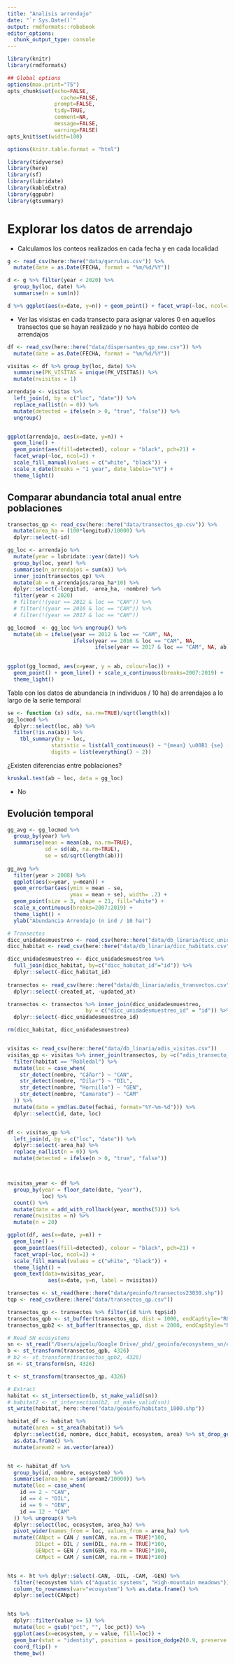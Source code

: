 ```yaml
---
title: "Analisis arrendajo"
date: "`r Sys.Date()`"
output: rmdformats::robobook
editor_options: 
  chunk_output_type: console
---
```


```r
library(knitr)
library(rmdformats)

## Global options
options(max.print="75")
opts_chunk$set(echo=FALSE,
	             cache=FALSE,
               prompt=FALSE,
               tidy=TRUE,
               comment=NA,
               message=FALSE,
               warning=FALSE)
opts_knit$set(width=100)

options(knitr.table.format = "html") 
```

```r
library(tidyverse)
library(here)
library(sf)
library(lubridate)
library(kableExtra)
library(ggpubr)
library(gtsummary)
```

# Explorar los datos de arrendajo 

- Calculamos los conteos realizados en cada fecha y en cada localidad 

```r
g <- read_csv(here::here("data/garrulus.csv")) %>% 
  mutate(date = as.Date(FECHA, format = "%m/%d/%Y")) 

d <- g %>% filter(year < 2020) %>% 
  group_by(loc, date) %>% 
  summarise(n = sum(n))

d %>% ggplot(aes(x=date, y=n)) + geom_point() + facet_wrap(~loc, ncol=1) + theme_light() 
```

- Ver las visistas en cada transecto para asignar valores 0 en aquellos transectos que se hayan realizado y no haya habido conteo de arrendajos

```r
df <- read_csv(here::here("data/dispersantes_qp_new.csv")) %>% 
  mutate(date = as.Date(FECHA, format = "%m/%d/%Y")) 

visitas <- df %>% group_by(loc, date) %>% 
  summarise(PK_VISITAS = unique(PK_VISITAS)) %>% 
  mutate(nvisitas = 1)

arrendajo <- visitas %>% 
  left_join(d, by = c("loc", "date")) %>% 
  replace_na(list(n = 0)) %>% 
  mutate(detected = ifelse(n > 0, "true", "false")) %>% 
  ungroup()


ggplot(arrendajo, aes(x=date, y=n)) + 
  geom_line() + 
  geom_point(aes(fill=detected), colour = "black", pch=21) +
  facet_wrap(~loc, ncol=1) + 
  scale_fill_manual(values = c("white", "black")) + 
  scale_x_date(breaks = "1 year", date_labels="%Y") + 
  theme_light()
```


## Comparar abundancia total anual entre poblaciones 

```r
transectos_qp <- read_csv(here::here("data/transectos_qp.csv")) %>% 
  mutate(area_ha = (100*longitud)/10000) %>% 
  dplyr::select(-id)

gg_loc <- arrendajo %>% 
  mutate(year = lubridate::year(date)) %>% 
  group_by(loc, year) %>% 
  summarise(n_arrendajos = sum(n)) %>% 
  inner_join(transectos_qp) %>% 
  mutate(ab = n_arrendajos/area_ha*10) %>% 
  dplyr::select(-longitud, -area_ha, -nombre) %>% 
  filter(year < 2020) 
  # filter(!(year == 2012 & loc == "CAM")) %>% 
  # filter(!(year == 2016 & loc == "CAM")) %>% 
  # filter(!(year == 2017 & loc == "CAM")) 

gg_locmod  <- gg_loc %>% ungroup() %>% 
  mutate(ab = ifelse(year == 2012 & loc == "CAM", NA,
                     ifelse(year == 2016 & loc == "CAM", NA,
                            ifelse(year == 2017 & loc == "CAM", NA, ab))))
  

ggplot(gg_locmod, aes(x=year, y = ab, colour=loc)) + 
  geom_point() + geom_line() + scale_x_continuous(breaks=2007:2019) +
  theme_light()

```

Tabla con los datos de abundancia (n individuos / 10 ha) de arrendajos a lo largo de la serie temporal

```r
se <- function (x) sd(x, na.rm=TRUE)/sqrt(length(x))
gg_locmod %>% 
  dplyr::select(loc, ab) %>% 
  filter(!is.na(ab)) %>% 
    tbl_summary(by = loc,
              statistic = list(all_continuous() ~ "{mean} \u00B1 {se} ({min}, {max})"), 
              digits = list(everything() ~ 2))
```

¿Existen diferencias entre poblaciones? 

```r
kruskal.test(ab ~ loc, data = gg_loc)
```

- No

## Evolución temporal 

```r
gg_avg <- gg_locmod %>% 
  group_by(year) %>% 
  summarise(mean = mean(ab, na.rm=TRUE), 
            sd = sd(ab, na.rm=TRUE),
            se = sd/sqrt(length(ab)))
  
gg_avg %>% 
  filter(year > 2008) %>% 
  ggplot(aes(x=year, y=mean)) +
  geom_errorbar(aes(ymin = mean - se, 
                    ymax = mean + se), width= .2) +
  geom_point(size = 3, shape = 21, fill="white") +
  scale_x_continuous(breaks=2007:2019) +
  theme_light() + 
  ylab("Abundancia Arrendajo (n ind / 10 ha)")

```


```r
# Transectos 
dicc_unidadesmuestreo <- read_csv(here::here("data/db_linaria/dicc_unidadesmuestreos.csv")) 
dicc_habitat <- read_csv(here::here("data/db_linaria/dicc_habitats.csv"))

dicc_unidadesmuestreo <- dicc_unidadesmuestreo %>% 
  full_join(dicc_habitat, by=c("dicc_habitat_id"="id")) %>% 
  dplyr::select(-dicc_habitat_id)
  
transectos <- read_csv(here::here("data/db_linaria/adis_transectos.csv")) %>% 
  dplyr::select(-created_at, -updated_at)

transectos <- transectos %>% inner_join(dicc_unidadesmuestreo, 
                         by = c("dicc_unidadesmuestreo_id" = "id")) %>% 
  dplyr::select(-dicc_unidadesmuestreo_id)

rm(dicc_habitat, dicc_unidadesmuestreo)


visitas <- read_csv(here::here("data/db_linaria/adis_visitas.csv"))
visitas_qp <- visitas %>% inner_join(transectos, by =c("adis_transecto_id"="id")) %>% 
  filter(habitat == "Robledal") %>% 
  mutate(loc = case_when(
    str_detect(nombre, "Cáñar") ~ "CAN", 
    str_detect(nombre, "Dílar") ~ "DIL",
    str_detect(nombre, "Hornillo") ~ "GEN",
    str_detect(nombre, "Camarate") ~ "CAM"
  )) %>% 
  mutate(date = ymd(as.Date(fechai, format="%Y-%m-%d"))) %>% 
  dplyr::select(id, date, loc) 


df <- visitas_qp %>% 
  left_join(d, by = c("loc", "date")) %>% 
  dplyr::select(-area_ha) %>% 
  replace_na(list(n = 0)) %>% 
  mutate(detected = ifelse(n > 0, "true", "false"))



nvisitas_year <- df %>% 
  group_by(year = floor_date(date, "year"), 
           loc) %>% 
  count() %>% 
  mutate(date = add_with_rollback(year, months(5))) %>% 
  rename(nvisitas = n) %>% 
  mutate(n = 20)

ggplot(df, aes(x=date, y=n)) + 
  geom_line() + 
  geom_point(aes(fill=detected), colour = "black", pch=21) +
  facet_wrap(~loc, ncol=1) + 
  scale_fill_manual(values = c("white", "black")) + 
  theme_light() +
  geom_text(data=nvisitas_year, 
             aes(x=date, y=n, label = nvisitas))
```

<!--
# Extraer hábitats de los transectos 

- Selecciono los transectos de robledal
- Genero un buffer de 1000 m a lo largo del transecto 
- Extraigo que ecosistemas están contenidos en el buffer, utilizando el mapa de ecosistemas de SN 

- Ojo hay un problema con los datos de GEN (el mapa de ecosistemas está "limitado" a SN), así cuando se hace el buffer, no tiene la misma superficie a lo largo de todo el transecto. Solución: usar datos de ecosistemas 1:10.000 de la REDIAM. 
--> 

```r
transectos <- st_read(here::here("data/geoinfo/transectos23030.shp"))
tqp <- read_csv(here::here("data/transectos_qp.csv"))

transectos_qp <- transectos %>% filter(id %in% tqp$id)
transectos_qpb <- st_buffer(transectos_qp, dist = 1000, endCapStyle="ROUND")
transectos_qpb2 <- st_buffer(transectos_qp, dist = 2000, endCapStyle="ROUND")

# Read SN ecosystems 
sn <- st_read("/Users/ajpelu/Google Drive/_phd/_geoinfo/ecosystems_sn/ecosystems_sn.shp")
b <- st_transform(transectos_qpb, 4326)
# b2 <- st_transform(transectos_qpb2, 4326)
sn <- st_transform(sn, 4326)

t <- st_transform(transectos_qp, 4326)

# Extract 
habitat <- st_intersection(b, st_make_valid(sn))
# habitat2 <- st_intersection(b2, st_make_valid(sn))
st_write(habitat, here::here("data/geoinfo/habitats_1000.shp"))
```



```r
habitat_df <- habitat %>% 
  mutate(area = st_area(habitat)) %>% 
  dplyr::select(id, nombre, dicc_habit, ecosystem, area) %>% st_drop_geometry() %>% 
  as.data.frame() %>% 
  mutate(aream2 = as.vector(area))


ht <- habitat_df %>% 
  group_by(id, nombre, ecosystem) %>% 
  summarise(area_ha = sum(aream2/10000)) %>% 
  mutate(loc = case_when(
    id == 2 ~ "CAN", 
    id == 4 ~ "DIL", 
    id == 9 ~ "GEN",
    id == 12 ~ "CAM"
  )) %>% ungroup() %>% 
  dplyr::select(loc, ecosystem, area_ha) %>% 
  pivot_wider(names_from = loc, values_from = area_ha) %>% 
  mutate(CANpct = CAN / sum(CAN, na.rm = TRUE)*100,
         DILpct = DIL / sum(DIL, na.rm = TRUE)*100,
         GENpct = GEN / sum(GEN, na.rm = TRUE)*100,
         CAMpct = CAM / sum(CAM, na.rm = TRUE)*100)


hts <- ht %>% dplyr::select(-CAN, -DIL, -CAM, -GEN) %>% 
  filter(!ecosystem %in% c("Aquatic systems", "High-mountain meadows")) %>% 
  column_to_rownames(var="ecosystem") %>% as.data.frame() %>% 
  dplyr::select(CANpct)


hts %>% 
  dplyr::filter(value >= 5) %>%
  mutate(loc = gsub("pct", "", loc_pct)) %>% 
  ggplot(aes(x=ecosystem, y = value, fill=loc)) + 
  geom_bar(stat = "identity", position = position_dodge2(0.9, preserve = "single")) +
  coord_flip() +
  theme_bw() 

```


